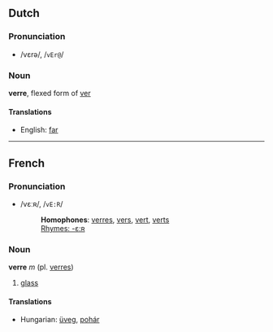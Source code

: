 ==Dutch==

===Pronunciation===
*/vεrə/, /<tt>vEr@</tt>/

===Noun===
'''verre''', flexed form of [[ver]]

====Translations====
*English: [[far]]

----

==French==

===Pronunciation===
*/vεːʀ/, /<tt>vE:R</tt>/
*:'''Homophones''': [[verres]], [[vers]], [[vert]], [[verts]]
*:[[Rhymes:French:-ε:ʀ|Rhymes: -ε:ʀ]]

===Noun===
'''verre''' ''m'' (pl. [[verres]])
# [[glass]]

====Translations====
*Hungarian: [[üveg]], [[pohár]]